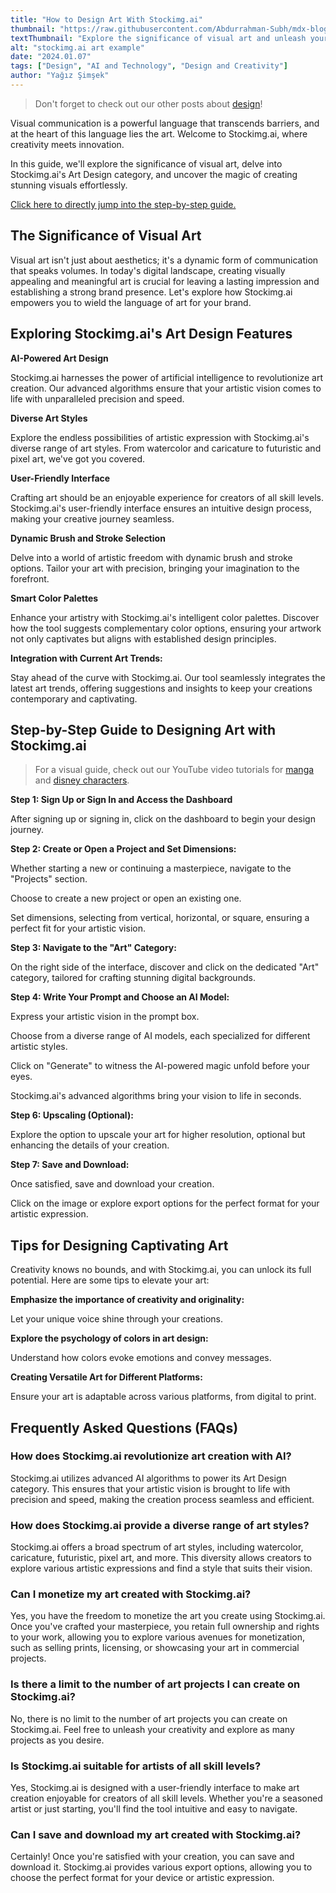 ```yaml
---
title: "How to Design Art With Stockimg.ai"
thumbnail: "https://raw.githubusercontent.com/Abdurrahman-Subh/mdx-blog/main/images/art.png"
textThumbnail: "Explore the significance of visual art and unleash your creativity with Stockimg.ai's Art Design category. Discover the AI-powered features, diverse art styles, user-friendly interface, dynamic brush options, smart color palettes, and integration with current art trends. Follow a step-by-step guide to design art effortlessly. Tips include emphasizing creativity, understanding color psychology, and creating versatile art for different platforms."
alt: "stockimg.ai art example"
date: "2024.01.07"
tags: ["Design", "AI and Technology", "Design and Creativity"]
author: "Yağız Şimşek"
---
```


<CustomImage
    src="https://raw.githubusercontent.com/Abdurrahman-Subh/mdx-blog/main/images/art.png"
    alt="stockimg.ai art example"
/>

> Don't forget to check out our other posts about [design](https://stockimg.ai/blog/design)!

Visual communication is a powerful language that transcends barriers, and at the heart of this language lies the art. Welcome to Stockimg.ai, where creativity meets innovation. 

In this guide, we'll explore the significance of visual art, delve into Stockimg.ai's Art Design category, and uncover the magic of creating stunning visuals effortlessly.

[Click here to directly jump into the step-by-step guide.](link)

## The Significance of Visual Art

Visual art isn't just about aesthetics; it's a dynamic form of communication that speaks volumes. In today's digital landscape, creating visually appealing and meaningful art is crucial for leaving a lasting impression and establishing a strong brand presence. Let's explore how Stockimg.ai empowers you to wield the language of art for your brand.

## Exploring Stockimg.ai's Art Design Features

**AI-Powered Art Design**

Stockimg.ai harnesses the power of artificial intelligence to revolutionize art creation. Our advanced algorithms ensure that your artistic vision comes to life with unparalleled precision and speed.

**Diverse Art Styles**

Explore the endless possibilities of artistic expression with Stockimg.ai's diverse range of art styles. From watercolor and caricature to futuristic and pixel art, we've got you covered.

**User-Friendly Interface**

Crafting art should be an enjoyable experience for creators of all skill levels. Stockimg.ai's user-friendly interface ensures an intuitive design process, making your creative journey seamless.

**Dynamic Brush and Stroke Selection**

Delve into a world of artistic freedom with dynamic brush and stroke options. Tailor your art with precision, bringing your imagination to the forefront.

**Smart Color Palettes**

Enhance your artistry with Stockimg.ai's intelligent color palettes. Discover how the tool suggests complementary color options, ensuring your artwork not only captivates but aligns with established design principles.

**Integration with Current Art Trends:**

Stay ahead of the curve with Stockimg.ai. Our tool seamlessly integrates the latest art trends, offering suggestions and insights to keep your creations contemporary and captivating.

## Step-by-Step Guide to Designing Art with Stockimg.ai

> For a visual guide, check out our YouTube video tutorials for [manga](https://www.youtube.com/watch?v=xdIjYIkEPAk) and [disney characters](https://www.youtube.com/watch?v=Z9XXch4who8&t=14s).

**Step 1: Sign Up or Sign In and Access the Dashboard**

After signing up or signing in, click on the dashboard to begin your design journey.

<CustomImage
    src="https://raw.githubusercontent.com/Abdurrahman-Subh/mdx-blog/main/images/stockimg-home.png"
    alt="dashboard"
/>

**Step 2: Create or Open a Project and Set Dimensions:**

Whether starting a new or continuing a masterpiece, navigate to the "Projects" section.

Choose to create a new project or open an existing one.

Set dimensions, selecting from vertical, horizontal, or square, ensuring a perfect fit for your artistic vision.

<CustomImage
    src="https://raw.githubusercontent.com/Abdurrahman-Subh/mdx-blog/main/images/stockimg-dashboard.png"
    alt="creating a new project"
/>

**Step 3: Navigate to the "Art" Category:**

On the right side of the interface, discover and click on the dedicated "Art" category, tailored for crafting stunning digital backgrounds.

<CustomImage
    src="https://raw.githubusercontent.com/Abdurrahman-Subh/mdx-blog/main/images/stockimg-art-category.png"
    alt="stockimg.ai art category"
/>

**Step 4: Write Your Prompt and Choose an AI Model:**

Express your artistic vision in the prompt box.

Choose from a diverse range of AI models, each specialized for different artistic styles.

Click on "Generate" to witness the AI-powered magic unfold before your eyes.

Stockimg.ai's advanced algorithms bring your vision to life in seconds.

<CustomImage
    src="https://raw.githubusercontent.com/Abdurrahman-Subh/mdx-blog/main/images/stockimg-art-create.gif"
    alt="stockimg.ai writing prompts and choosing ai model"
/>

**Step 6: Upscaling (Optional):**

Explore the option to upscale your art for higher resolution, optional but enhancing the details of your creation.

<CustomImage
    src="https://raw.githubusercontent.com/Abdurrahman-Subh/mdx-blog/main/images/stockimg-art-upscale.gif"
    alt="stockimg.ai art upscaling"
/>

**Step 7: Save and Download:**

Once satisfied, save and download your creation.

Click on the image or explore export options for the perfect format for your artistic expression.

<CustomImage
    src="https://raw.githubusercontent.com/Abdurrahman-Subh/mdx-blog/main/images/stockimg-art-download.gif"
    alt="stockimg.ai saving"
/>

## Tips for Designing Captivating Art

Creativity knows no bounds, and with Stockimg.ai, you can unlock its full potential. Here are some tips to elevate your art:

**Emphasize the importance of creativity and originality:**

Let your unique voice shine through your creations.

**Explore the psychology of colors in art design:**

Understand how colors evoke emotions and convey messages.

**Creating Versatile Art for Different Platforms:**

Ensure your art is adaptable across various platforms, from digital to print.

## Frequently Asked Questions (FAQs)

### How does Stockimg.ai revolutionize art creation with AI?

Stockimg.ai utilizes advanced AI algorithms to power its Art Design category. This ensures that your artistic vision is brought to life with precision and speed, making the creation process seamless and efficient.

### How does Stockimg.ai provide a diverse range of art styles?

Stockimg.ai offers a broad spectrum of art styles, including watercolor, caricature, futuristic, pixel art, and more. This diversity allows creators to explore various artistic expressions and find a style that suits their vision.

### Can I monetize my art created with Stockimg.ai?

Yes, you have the freedom to monetize the art you create using Stockimg.ai. Once you've crafted your masterpiece, you retain full ownership and rights to your work, allowing you to explore various avenues for monetization, such as selling prints, licensing, or showcasing your art in commercial projects.

### Is there a limit to the number of art projects I can create on Stockimg.ai?

No, there is no limit to the number of art projects you can create on Stockimg.ai. Feel free to unleash your creativity and explore as many projects as you desire.

### Is Stockimg.ai suitable for artists of all skill levels?

Yes, Stockimg.ai is designed with a user-friendly interface to make art creation enjoyable for creators of all skill levels. Whether you're a seasoned artist or just starting, you'll find the tool intuitive and easy to navigate.

### Can I save and download my art created with Stockimg.ai?

Certainly! Once you're satisfied with your creation, you can save and download it. Stockimg.ai provides various export options, allowing you to choose the perfect format for your device or artistic expression.